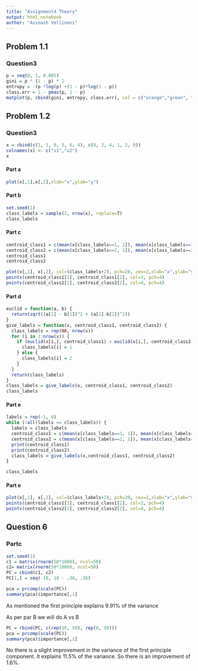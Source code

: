 ```yaml
---
title: "Assignment4 Theory"
output: html_notebook
author: "Avinash Vellineni"
---
```

## Problem 1.1

### Question3
```r
p = seq(0, 1, 0.005)
gini = p * (1 - p) * 2
entropy = -(p *log(p) +(1 - p)*log(1 - p))
class.err = 1 - pmax(p, 1 - p)
matplot(p, cbind(gini, entropy, class.err), col = c("orange","green", "red"),ylab = "error",xlab = "Probability")
```

## Problem 1.2

### Question3

```r
x = cbind(c(1, 1, 0, 5, 6, 4), c(4, 3, 4, 1, 2, 0))
colnames(x) <- c("x1","x2")
x
```

#### Part a

```r
plot(x[,1],x[,2],xlab="x",ylab="y")
```


#### Part b

```r
set.seed(1)
class_labels = sample(2, nrow(x), replace=T)
class_labels
```



#### Part c

```r
centroid_class1 = c(mean(x[class_labels==1, 1]), mean(x[class_labels==1, 2]))
centroid_class2 = c(mean(x[class_labels==2, 1]), mean(x[class_labels==2, 2]))
centroid_class1
centroid_class2
```

```r
plot(x[,1], x[,2], col=(class_labels+2), pch=20, cex=2,xlab="x",ylab="y")
points(centroid_class1[1], centroid_class1[2], col=3, pch=4)
points(centroid_class2[1], centroid_class2[2], col=4, pch=4)
```




#### Part d

```r
euclid = function(a, b) {
  return(sqrt((a[1] - b[1])^2 + (a[2]-b[2])^2))
}
give_labels = function(x, centroid_class1, centroid_class2) {
  class_labels = rep(NA, nrow(x))
  for (i in 1:nrow(x)) {
    if (euclid(x[i,], centroid_class1) < euclid(x[i,], centroid_class2)) {
      class_labels[i] = 1
    } else {
      class_labels[i] = 2
    }
  }
  return(class_labels)
}
class_labels = give_labels(x, centroid_class1, centroid_class2)
class_labels
```


#### Part e


```r
labels = rep(-1, 6)
while (!all(labels == class_labels)) {
  labels = class_labels
  centroid_class1 = c(mean(x[class_labels==1, 1]), mean(x[class_labels==1, 2]))
  centroid_class2 = c(mean(x[class_labels==2, 1]), mean(x[class_labels==2, 2]))
  print(centroid_class1)
  print(centroid_class2)
  class_labels = give_labels(x,centroid_class1, centroid_class2)
}
```

```r
class_labels
```

  
#### Part e

```r
plot(x[,1], x[,2], col=(class_labels+2), pch=20, cex=2,xlab="x",ylab="y")
points(centroid_class1[1], centroid_class1[2], col=3, pch=4)
points(centroid_class2[1], centroid_class2[2], col=4, pch=4)
```


## Question 6

### Partc
```r
set.seed(1)
c1 = matrix(rnorm(50*1000), ncol=50)
c2= matrix(rnorm(50*1000), ncol=50)
PC = cbind(c1, c2)
PC[1,] = seq(-18, 18 - .36, .36)
```

```r
pca = prcomp(scale(PC))
summary(pca)$importance[,1]
```
As mentioned the first principle explains 9.91% of the variance


As per par B we wiil do A vs B
```r
PC = rbind(PC, c(rep(10, 50), rep(0, 50)))
pca = prcomp(scale(PC))
summary(pca)$importance[,1]
```
No there is a slight improvement in the variance of the first principle component. It explains 11.5% of the variance. So there is an improvement of 1.6%.
